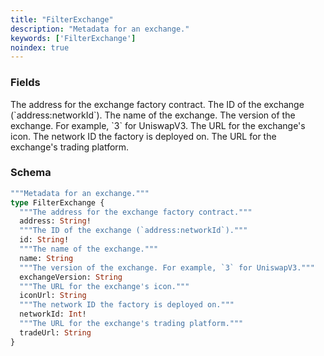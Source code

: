 ```yaml
---
title: "FilterExchange"
description: "Metadata for an exchange."
keywords: ['FilterExchange']
noindex: true
---
```


### Fields

<ResponseField name="address" type="String!" required>
  The address for the exchange factory contract.
</ResponseField>

<ResponseField name="id" type="String!" required>
  The ID of the exchange (`address:networkId`).
</ResponseField>

<ResponseField name="name" type="String">
  The name of the exchange.
</ResponseField>

<ResponseField name="exchangeVersion" type="String">
  The version of the exchange. For example, `3` for UniswapV3.
</ResponseField>

<ResponseField name="iconUrl" type="String">
  The URL for the exchange's icon.
</ResponseField>

<ResponseField name="networkId" type="Int!" required>
  The network ID the factory is deployed on.
</ResponseField>

<ResponseField name="tradeUrl" type="String">
  The URL for the exchange's trading platform.
</ResponseField>

### Schema


```graphql 
"""Metadata for an exchange."""
type FilterExchange {
  """The address for the exchange factory contract."""
  address: String!
  """The ID of the exchange (`address:networkId`)."""
  id: String!
  """The name of the exchange."""
  name: String
  """The version of the exchange. For example, `3` for UniswapV3."""
  exchangeVersion: String
  """The URL for the exchange's icon."""
  iconUrl: String
  """The network ID the factory is deployed on."""
  networkId: Int!
  """The URL for the exchange's trading platform."""
  tradeUrl: String
}
```
